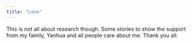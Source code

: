 ```yaml
---
title: "Love"
---
```


This is not all about research though. Some stories to show the support from my family, Yanhua and all people care about me. Thank you all.